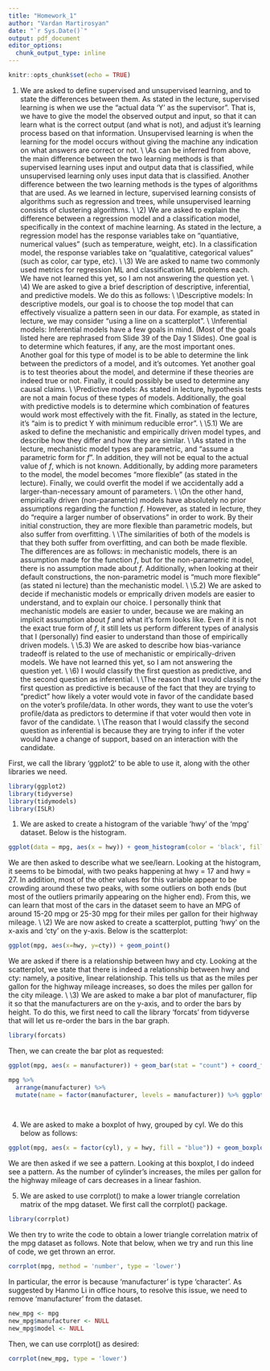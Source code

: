 ```yaml
---
title: "Homework_1"
author: "Vardan Martirosyan"
date: "`r Sys.Date()`"
output: pdf_document
editor_options: 
  chunk_output_type: inline
---
```


```r
knitr::opts_chunk$set(echo = TRUE)
```
\section*{Machine Learning Main Ideas Questions}
1) We are asked to define supervised and unsupervised learning, and to state the differences between them. As stated in the lecture, supervised learning is when we use the "actual data 'Y' as the supervisor". That is, we have to give the model the observed output and input, so that it can learn what is the correct output (and what is not), and adjust it's learning process based on that information. Unsupervised learning is when the learning for the model occurs without giving the machine any indication on what answers are correct or not.
\\
\\As can be inferred from above, the main difference between the two learning methods is that supervised learning uses input and output data that is classified, while unsupervised learning only uses input data that is classified. Another difference between the two learning methods is the types of algorithms that are used. As we learned in lecture, supervised learning consists of algorithms such as regression and trees, while unsupervised learning consists of clustering algorithms. 
\\
\\2) We are asked to explain the difference between a regression model and a classification model, specifically in the context of machine learning. As stated in the lecture, a regression model has the response variables take on "quantiative, numerical values" (such as temperature, weight, etc). In a classification model, the response variables take on "qualatitive, categorical values" (such as color, car type, etc).
\\
\\3) We are asked to name two commonly used metrics for regression ML and classification ML problems each. We have not learned this yet, so I am not answering the question yet.
\\
\\4) We are asked to give a brief description of descriptive, inferential, and predictive models. We do this as follows:
\\
\\Descriptive models: In descriptive models, our goal is to choose the top model that can effectively visualize a pattern seen in our data. For example, as stated in lecture, we may consider "using a line on a scatterplot".
\\
\\Inferential models: Inferential models have a few goals in mind. (Most of the goals listed here are rephrased from Slide 39 of the Day 1 Slides). One goal is to determine which features, if any, are the most important ones. Another goal for this type of model is to be able to determine the link between the predictors of a model, and it's outcomes. Yet another goal is to test theories about the model, and determine if these theories are indeed true or not. Finally, it could possibly be used to determine any causal claims.
\\
\\Predictive models: As stated in lecture, hypothesis tests are not a main focus of these types of models. Additionally, the goal with predictive models is to determine which combination of features would work most effectively with the fit. Finally, as stated in the lecture, it's "aim is to predict Y with minimum reducible error".
\\
\\5.1) We are asked to define the mechanistic and empirically driven model types, and describe how they differ and how they are similar. 
\\
\\As stated in the lecture, mechanistic model types are parametric, and "assume a parametric form for $f$". In addition, they will not be equal to the actual value of $f$, which is not known. Additionally, by adding more parameters to the model, the model becomes "more flexible" (as stated in the lecture). Finally, we could overfit the model if we accidentally add a larger-than-necessary amount of parameters.
\\
\\On the other hand, empirically driven (non-parametric) models have absolutely no prior assumptions regarding the function $f$. However, as stated in lecture, they do "require a larger number of observations" in order to work. By their initial construction, they are more flexible than parametric models, but also suffer from overfitting.
\\
\\The similarities of both of the models is that they both suffer from overfitting, and can both be made flexible. The differences are as follows: in mechanistic models, there is an assumption made for the function $f$, but for the non-parametric model, there is no assumption made about $f$. Additionally, when looking at their default constructions, the non-parametric model is "much more flexible" (as stated ni lecture) than the mechanistic model.
\\
\\5.2) We are asked to decide if mechanistic models or emprically driven models are easier to understand, and to explain our choice. I personally think that mechanistic models are easier to under, because we are making an implicit assumption about $f$ and what it's form looks like. Even if it is not the exact true form of $f$, it still lets us perform different types of analysis that I (personally) find easier to understand than those of empirically driven models.
\\
\\5.3) We are asked to describe how bias-variance tradeoff is related to the use of mechanistic or empirically-driven models. We have not learned this yet, so I am not answering the question yet.
\\
\\6) I would classify the first question as predictive, and the second question as inferential. 
\\
\\The reason that I would classify the first question as predictive is because of the fact that they are trying to "predict" how likely a voter would vote in favor of the candidate based on the voter's profile/data. In other words, they want to use the voter's profile/data as predictors to determine if that voter would then vote in favor of the candidate.
\\
\\The reason that I would classify the second question as inferential is because they are trying to infer if the voter would have a change of support, based on an interaction with the candidate. 

\newpage
\section*{Exploratory Data Analysis Exercises}
First, we call the library 'ggplot2' to be able to use it, along with the other libraries we need.
```r
library(ggplot2)
library(tidyverse)
library(tidymodels)
library(ISLR)
```




1) We are asked to create a histogram of the variable 'hwy' of the 'mpg' dataset. Below is the histogram.
```r
ggplot(data = mpg, aes(x = hwy)) + geom_histogram(color = 'black', fill = 'blue')
```
We are then asked to describe what we see/learn. Looking at the histogram, it seems to be bimodal, with two peaks happening at hwy = 17 and hwy = 27. In addition, most of the other values for this variable appear to be crowding around these two peaks, with some outliers on both ends (but most of the outliers primarily appearing on the higher end). From this, we can learn that most of the cars in the dataset seem to have an MPG of around 15-20 mpg or 25-30 mpg for their miles per gallon for their highway mileage. 
\\
\\2) We are now asked to create a scatterplot, putting 'hwy' on the x-axis and 'cty' on the y-axis. Below is the scatterplot:
```r
ggplot(mpg, aes(x=hwy, y=cty)) + geom_point()
```
We are asked if there is a relationship between hwy and cty. Looking at the scatterplot, we state that there is indeed a relationship between hwy and cty: namely, a positive, linear relationship. This tells us that as the miles per gallon for the highway mileage increases, so does the miles per gallon for the city mileage. 
\\
\\3) We are asked to make a bar plot of manufacturer, flip it so that the manufacturers are on the y-axis, and to order the bars by height. To do this, we first need to call the library 'forcats' from tidyverse that will let us re-order the bars in the bar graph.
```r
library(forcats)
```
Then, we can create the bar plot as requested:
```r
ggplot(mpg, aes(x = manufacturer)) + geom_bar(stat = "count") + coord_flip()
```


```r
mpg %>%
  arrange(manufacturer) %>%
  mutate(name = factor(manufacturer, levels = manufacturer)) %>% ggplot (aes(x = manufacturer, y = model)) + geom_bar(stat = "identity") + coord_flip()
  
```


```r

```




4) We are asked to make a boxplot of hwy, grouped by cyl. We do this below as follows:
```r
ggplot(mpg, aes(x = factor(cyl), y = hwy, fill = "blue")) + geom_boxplot()
```
We are then asked if we see a pattern. Looking at this boxplot, I do indeed see a pattern. As the number of cylinder's increases, the miles per gallon for the highway mileage of cars decreases in a linear fashion. 






5) We are asked to use corrplot() to make a lower triangle correlation matrix of the mpg dataset. We first call the corrplot() package.
```r
library(corrplot)
```
We then try to write the code to obtain a lower triangle correlation matrix of the mpg dataset as follows. Note that below, when we try and run this line of code, we get thrown an error.
```r
corrplot(mpg, method = 'number', type = 'lower')
```
In particular, the error is because 'manufacturer' is type 'character'. As suggested by Hanmo Li in office hours, to resolve this issue, we need to remove 'manufacturer' from the dataset.
```r
new_mpg <- mpg
new_mpg$manufacturer <- NULL
new_mpg$model <- NULL
```
Then, we can use corrplot() as desired:
```r
corrplot(new_mpg, type = 'lower')
```







